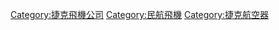 {{DEFAULTSORT:Moravan}}
{{catmain|莫拉凡公司}}

[[Category:捷克飛機公司|Category:捷克飛機公司]]
[[Category:民航飛機|Category:民航飛機]]
[[Category:捷克航空器|Category:捷克航空器]]